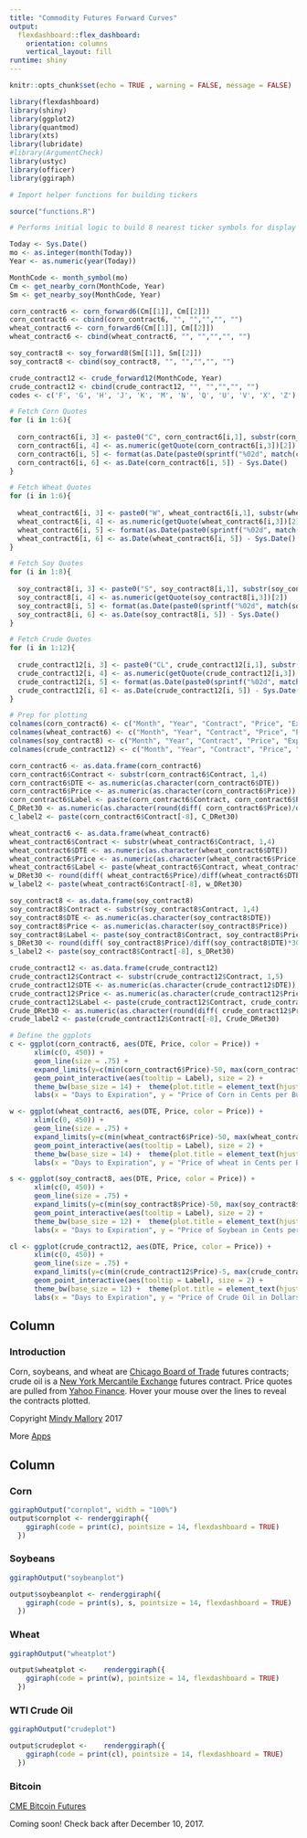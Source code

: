 ```yaml
---
title: "Commodity Futures Forward Curves"
output: 
  flexdashboard::flex_dashboard:
    orientation: columns
    vertical_layout: fill
runtime: shiny
---
```



```r
knitr::opts_chunk$set(echo = TRUE , warning = FALSE, message = FALSE)

library(flexdashboard)
library(shiny)
library(ggplot2)
library(quantmod)
library(xts)
library(lubridate)
#library(ArgumentCheck)
library(ustyc) 
library(officer)
library(ggiraph)

```

```r
# Import helper functions for building tickers

source("functions.R")

```

```r
# Performs initial logic to build 8 nearest ticker symbols for display later

Today <- Sys.Date()
mo <- as.integer(month(Today))
Year <- as.numeric(year(Today))

MonthCode <- month_symbol(mo)
Cm <- get_nearby_corn(MonthCode, Year)
Sm <- get_nearby_soy(MonthCode, Year)

corn_contract6 <- corn_forward6(Cm[[1]], Cm[[2]])
corn_contract6 <- cbind(corn_contract6, "", "","","", "")
wheat_contract6 <- corn_forward6(Cm[[1]], Cm[[2]])
wheat_contract6 <- cbind(wheat_contract6, "", "","","", "")

soy_contract8 <- soy_forward8(Sm[[1]], Sm[[2]])
soy_contract8 <- cbind(soy_contract8, "", "","","", "")

crude_contract12 <- crude_forward12(MonthCode, Year)
crude_contract12 <- cbind(crude_contract12, "", "","","", "")
codes <- c('F', 'G', 'H', 'J', 'K', 'M', 'N', 'Q', 'U', 'V', 'X', 'Z')

# Fetch Corn Quotes
for (i in 1:6){
 
  corn_contract6[i, 3] <- paste0("C", corn_contract6[i,1], substr(corn_contract6[i, 2], 3,4), ".", "CBT")
  corn_contract6[i, 4] <- as.numeric(getQuote(corn_contract6[i,3])[2])
  corn_contract6[i, 5] <- format(as.Date(paste0(sprintf("%02d", match(corn_contract6[i,1], codes)), "/", "14", "/", substr(corn_contract6[i, 2], 3,4)), "%m/%d/%y"), "%Y-%m-%d")
  corn_contract6[i, 6] <- as.Date(corn_contract6[i, 5]) - Sys.Date()
}

# Fetch Wheat Quotes
for (i in 1:6){
  
  wheat_contract6[i, 3] <- paste0("W", wheat_contract6[i,1], substr(wheat_contract6[i, 2], 3,4), ".", "CBT")
  wheat_contract6[i, 4] <- as.numeric(getQuote(wheat_contract6[i,3])[2])
  wheat_contract6[i, 5] <- format(as.Date(paste0(sprintf("%02d", match(wheat_contract6[i,1], codes)), "/", "14", "/", substr(wheat_contract6[i, 2], 3,4)), "%m/%d/%y"), "%Y-%m-%d")
  wheat_contract6[i, 6] <- as.Date(wheat_contract6[i, 5]) - Sys.Date()
}

# Fetch Soy Quotes
for (i in 1:8){
  
  soy_contract8[i, 3] <- paste0("S", soy_contract8[i,1], substr(soy_contract8[i, 2], 3,4), ".", "CBT")
  soy_contract8[i, 4] <- as.numeric(getQuote(soy_contract8[i,3])[2])
  soy_contract8[i, 5] <- format(as.Date(paste0(sprintf("%02d", match(soy_contract8[i,1], codes)), "/", "14", "/", substr(soy_contract8[i, 2], 3,4)), "%m/%d/%y"), "%Y-%m-%d")
  soy_contract8[i, 6] <- as.Date(soy_contract8[i, 5]) - Sys.Date()
} 

# Fetch Crude Quotes
for (i in 1:12){
 
  crude_contract12[i, 3] <- paste0("CL", crude_contract12[i,1], substr(crude_contract12[i, 2], 3,4), ".", "NYM")
  crude_contract12[i, 4] <- as.numeric(getQuote(crude_contract12[i,3])[2])
  crude_contract12[i, 5] <- format(as.Date(paste0(sprintf("%02d", match(crude_contract12[i,1], codes)), "/", "14", "/", substr(crude_contract12[i, 2], 3,4)), "%m/%d/%y"), "%Y-%m-%d")
  crude_contract12[i, 6] <- as.Date(crude_contract12[i, 5]) - Sys.Date()
}
```


```r
# Prep for plotting
colnames(corn_contract6) <- c("Month", "Year", "Contract", "Price", "Expiration", "DTE", "Label")
colnames(wheat_contract6) <- c("Month", "Year", "Contract", "Price", "Expiration", "DTE", "Label")
colnames(soy_contract8) <- c("Month", "Year", "Contract", "Price", "Expiration", "DTE", "Label")
colnames(crude_contract12) <- c("Month", "Year", "Contract", "Price", "Expiration", "DTE", "Label")

corn_contract6 <- as.data.frame(corn_contract6)
corn_contract6$Contract <- substr(corn_contract6$Contract, 1,4)
corn_contract6$DTE <- as.numeric(as.character(corn_contract6$DTE))
corn_contract6$Price <- as.numeric(as.character(corn_contract6$Price))
corn_contract6$Label <- paste(corn_contract6$Contract, corn_contract6$Price)
C_DRet30 <- as.numeric(as.character(round(diff( corn_contract6$Price)/diff(corn_contract6$DTE)*30, digits = 2)))
c_label2 <- paste(corn_contract6$Contract[-8], C_DRet30)

wheat_contract6 <- as.data.frame(wheat_contract6)
wheat_contract6$Contract <- substr(wheat_contract6$Contract, 1,4)
wheat_contract6$DTE <- as.numeric(as.character(wheat_contract6$DTE))
wheat_contract6$Price <- as.numeric(as.character(wheat_contract6$Price))
wheat_contract6$Label <- paste(wheat_contract6$Contract, wheat_contract6$Price)
w_DRet30 <- round(diff( wheat_contract6$Price)/diff(wheat_contract6$DTE)*30, digits = 2)
w_label2 <- paste(wheat_contract6$Contract[-8], w_DRet30)

soy_contract8 <- as.data.frame(soy_contract8)
soy_contract8$Contract <- substr(soy_contract8$Contract, 1,4)
soy_contract8$DTE <- as.numeric(as.character(soy_contract8$DTE))
soy_contract8$Price <- as.numeric(as.character(soy_contract8$Price))
soy_contract8$Label <- paste(soy_contract8$Contract, soy_contract8$Price)
s_DRet30 <- round(diff( soy_contract8$Price)/diff(soy_contract8$DTE)*30, digits = 2)
s_label2 <- paste(soy_contract8$Contract[-8], s_DRet30)

crude_contract12 <- as.data.frame(crude_contract12)
crude_contract12$Contract <- substr(crude_contract12$Contract, 1,5)
crude_contract12$DTE <- as.numeric(as.character(crude_contract12$DTE))
crude_contract12$Price <- as.numeric(as.character(crude_contract12$Price))
crude_contract12$Label <- paste(crude_contract12$Contract, crude_contract12$Price)
Crude_DRet30 <- as.numeric(as.character(round(diff( crude_contract12$Price)/diff(crude_contract12$DTE)*30, digits = 2)))
crude_label2 <- paste(crude_contract12$Contract[-8], Crude_DRet30)
```



```r
# Define the ggplots
c <- ggplot(corn_contract6, aes(DTE, Price, color = Price)) + 
      xlim(c(0, 450)) +
      geom_line(size = .75) +
      expand_limits(y=c(min(corn_contract6$Price)-50, max(corn_contract6$Price)+50)) +
      geom_point_interactive(aes(tooltip = Label), size = 2) +
      theme_bw(base_size = 14) +  theme(plot.title = element_text(hjust = 0.5), legend.position="none") + 
      labs(x = "Days to Expiration", y = "Price of Corn in Cents per Bushel", title = "Corn Forward Curve")

w <- ggplot(wheat_contract6, aes(DTE, Price, color = Price)) + 
      xlim(c(0, 450)) +
      geom_line(size = .75) +
      expand_limits(y=c(min(wheat_contract6$Price)-50, max(wheat_contract6$Price)+50)) +
      geom_point_interactive(aes(tooltip = Label), size = 2) +
      theme_bw(base_size = 14) +  theme(plot.title = element_text(hjust = 0.5), legend.position="none") + 
      labs(x = "Days to Expiration", y = "Price of wheat in Cents per Bushel", title = "Chicago Wheat Forward Curve")

s <- ggplot(soy_contract8, aes(DTE, Price, color = Price)) + 
      xlim(c(0, 450)) +
      geom_line(size = .75) +
      expand_limits(y=c(min(soy_contract8$Price)-50, max(soy_contract8$Price)+50)) +
      geom_point_interactive(aes(tooltip = Label), size = 2) +
      theme_bw(base_size = 12) +  theme(plot.title = element_text(hjust = 0.5), legend.position="none") + 
      labs(x = "Days to Expiration", y = "Price of Soybean in Cents per Bushel", title = "Soybean Forward Curve")

cl <- ggplot(crude_contract12, aes(DTE, Price, color = Price)) + 
      xlim(c(0, 450)) +
      geom_line(size = .75) +
      expand_limits(y=c(min(crude_contract12$Price)-5, max(crude_contract12$Price)+5)) +
      geom_point_interactive(aes(tooltip = Label), size = 2) +
      theme_bw(base_size = 12) +  theme(plot.title = element_text(hjust = 0.5), legend.position="none") + 
      labs(x = "Days to Expiration", y = "Price of Crude Oil in Dollars per Barrel", title = "WTI Crude Oil Forward Curve")

```



Column {data-width=200}
-----------------------------------------------------------------------

### Introduction

Corn, soybeans, and wheat are [Chicago Board of Trade](http://www.cmegroup.com/company/cbot.html) futures contracts; crude oil is a [New York Mercantile Exchange](http://www.cmegroup.com/company/nymex.html) futures contract. Price quotes are pulled from [Yahoo Finance](https://finance.yahoo.com/). Hover your mouse over the lines to reveal the contracts plotted.  

Copyright [Mindy Mallory](http://www.mindymallory.com) 2017

More [Apps](http://apps.mindymallory.com/shiny/land/)


Column {.tabset}
-----------------------------------------------------------------------


### Corn

```r
ggiraphOutput("cornplot", width = "100%")
output$cornplot <- renderggiraph({
    ggiraph(code = print(c), pointsize = 14, flexdashboard = TRUE)
  })
```


### Soybeans

```r
ggiraphOutput("soybeanplot")

output$soybeanplot <- renderggiraph({
    ggiraph(code = print(s), s, pointsize = 14, flexdashboard = TRUE)
  })
```



### Wheat 


```r
ggiraphOutput("wheatplot")

output$wheatplot <-    renderggiraph({
    ggiraph(code = print(w), pointsize = 14, flexdashboard = TRUE)
  })
```

### WTI Crude Oil 


```r
ggiraphOutput("crudeplot")

output$crudeplot <-    renderggiraph({
    ggiraph(code = print(cl), pointsize = 14, flexdashboard = TRUE)
  })
```

### Bitcoin

[CME Bitcoin Futures](http://www.cmegroup.com/trading/bitcoin-futures.html)

Coming soon! Check back after December 10, 2017.
